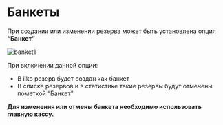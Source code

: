 # Банкеты

При создании или изменении резерва может быть установлена опция **“Банкет”**

![banket1](https://guestme.ru/wp-content/uploads/2021/03/banket1.png)

При включении данной опции:

- В iiko резерв будет создан как банкет
- В списке резервов и в статистике такие резервы будут отмечены пометкой “Банкет”

**Для изменения или отмены банкета необходимо использовать главную кассу.**